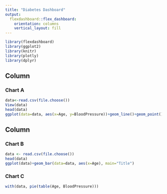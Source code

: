 ```yaml
---
title: "Diabetes Dashboard"
output: 
  flexdashboard::flex_dashboard:
    orientation: columns
    vertical_layout: fill
---
```


```r
library(flexdashboard)
library(ggplot2)
library(knitr)
library(plotly)
library(dplyr)
```

Column {data-width=650}
-----------------------------------------------------------------------

### Chart A

```r
data<-read.csv(file.choose())
View(data)
head(data)
ggplot(data=data, aes(x=Age, y=BloodPressure))+geom_line()+geom_point()

```

Column {data-width=350}
-----------------------------------------------------------------------

### Chart B

```r
data <- read.csv(file.choose())
head(data)
ggplot(data)+geom_bar(data=data, aes(x=Age), main="Title")
```

### Chart C

```r
with(data, pie(table(Age, BloodPressure)))


```

